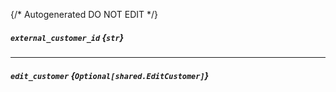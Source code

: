 {/* Autogenerated DO NOT EDIT  */}

##### `external_customer_id` *{`str`}*

---
##### `edit_customer` *{`Optional[shared.EditCustomer]`}*
<Collapsible openLabel={Labels.showProperties} closeLabel={Labels.hideProperties}>
    <EditCustomer/>
</Collapsible>


